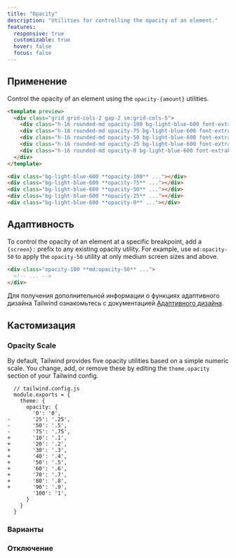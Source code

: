 ```yaml
---
title: "Opacity"
description: "Utilities for controlling the opacity of an element."
features:
  responsive: true
  customizable: true
  hover: false
  focus: false
---
```




## Применение

Control the opacity of an element using the `opacity-{amount}` utilities.

```html lightBlue
<template preview>
  <div class="grid grid-cols-2 gap-2 sm:grid-cols-5">
    <div class="h-16 rounded-md opacity-100 bg-light-blue-600 font-extrabold text-white flex justify-center items-center">100%</div>
    <div class="h-16 rounded-md opacity-75 bg-light-blue-600 font-extrabold text-white flex justify-center items-center">75%</div>
    <div class="h-16 rounded-md opacity-50 bg-light-blue-600 font-extrabold text-white flex justify-center items-center">50%</div>
    <div class="h-16 rounded-md opacity-25 bg-light-blue-600 font-extrabold text-white flex justify-center items-center">25%</div>
    <div class="h-16 rounded-md opacity-0 bg-light-blue-600 font-extrabold text-white flex justify-center items-center">0%</div>
  </div>
</template>

<div class="bg-light-blue-600 **opacity-100** ..."></div>
<div class="bg-light-blue-600 **opacity-75** ..."></div>
<div class="bg-light-blue-600 **opacity-50** ..."></div>
<div class="bg-light-blue-600 **opacity-25** ..."></div>
<div class="bg-light-blue-600 **opacity-0** ..."></div>
```

## Адаптивность

To control the opacity of an element at a specific breakpoint, add a `{screen}:` prefix to any existing opacity utility. For example, use `md:opacity-50` to apply the `opacity-50` utility at only medium screen sizes and above.

```html
<div class="opacity-100 **md:opacity-50** ...">
  <!-- ... -->
</div>
```

Для получения дополнительной информации о функциях адаптивного дизайна Tailwind ознакомьтесь с документацией [Адаптивного дизайна](/docs/responsive-design).

## Кастомизация

### Opacity Scale

By default, Tailwind provides five opacity utilities based on a simple numeric scale. You change, add, or remove these by editing the `theme.opacity` section of your Tailwind config.

```diff-js
  // tailwind.config.js
  module.exports = {
    theme: {
      opacity: {
        '0': '0',
-       '25': '.25',
-       '50': '.5',
-       '75': '.75',
+       '10': '.1',
+       '20': '.2',
+       '30': '.3',
+       '40': '.4',
+       '50': '.5',
+       '60': '.6',
+       '70': '.7',
+       '80': '.8',
+       '90': '.9',
        '100': '1',
      }
    }
  }
```

### Варианты

<Variants plugin="opacity" />

### Отключение

<Disabling plugin="opacity" />
